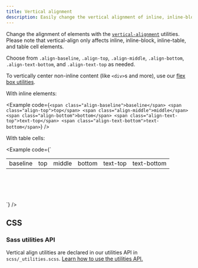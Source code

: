 ```yaml
---
title: Vertical alignment
description: Easily change the vertical alignment of inline, inline-block, inline-table, and table cell elements.
---
```


Change the alignment of elements with the [`vertical-alignment`](https://developer.mozilla.org/en-US/docs/Web/CSS/vertical-align) utilities. Please note that vertical-align only affects inline, inline-block, inline-table, and table cell elements.

Choose from `.align-baseline`, `.align-top`, `.align-middle`, `.align-bottom`, `.align-text-bottom`, and `.align-text-top` as needed.

To vertically center non-inline content (like `<div>`s and more), use our [flex box utilities]([[docsref:/utilities/flex#align-items]]).

With inline elements:

<Example code={`<span class="align-baseline">baseline</span>
<span class="align-top">top</span>
<span class="align-middle">middle</span>
<span class="align-bottom">bottom</span>
<span class="align-text-top">text-top</span>
<span class="align-text-bottom">text-bottom</span>`} />

With table cells:

<Example code={`<table style="height: 100px;">
    <tbody>
      <tr>
        <td class="align-baseline">baseline</td>
        <td class="align-top">top</td>
        <td class="align-middle">middle</td>
        <td class="align-bottom">bottom</td>
        <td class="align-text-top">text-top</td>
        <td class="align-text-bottom">text-bottom</td>
      </tr>
    </tbody>
  </table>`} />

## CSS

### Sass utilities API

Vertical align utilities are declared in our utilities API in `scss/_utilities.scss`. [Learn how to use the utilities API.]([[docsref:/utilities/api#using-the-api]])

<ScssDocs name="utils-vertical-align" file="scss/_utilities.scss" />
